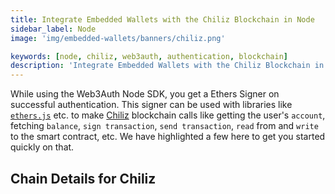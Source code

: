 ```yaml
---
title: Integrate Embedded Wallets with the Chiliz Blockchain in Node
sidebar_label: Node
image: 'img/embedded-wallets/banners/chiliz.png'

keywords: [node, chiliz, web3auth, authentication, blockchain]
description: 'Integrate Embedded Wallets with the Chiliz Blockchain in Node | Embedded Wallets'
---
```



While using the Web3Auth Node SDK, you get a Ethers Signer on successful authentication. This signer can be used with libraries like [`ethers.js`](https://docs.ethers.io/v5/getting-started/) etc. to make [Chiliz](https://ethereum.org/) blockchain calls like getting the user's `account`, fetching `balance`, `sign transaction`, `send transaction`, `read` from and `write` to the smart contract, etc. We have highlighted a few here to get you started quickly on that.

## Chain Details for Chiliz

<ChainDetailsChiliz />

<EVMInteraction />
